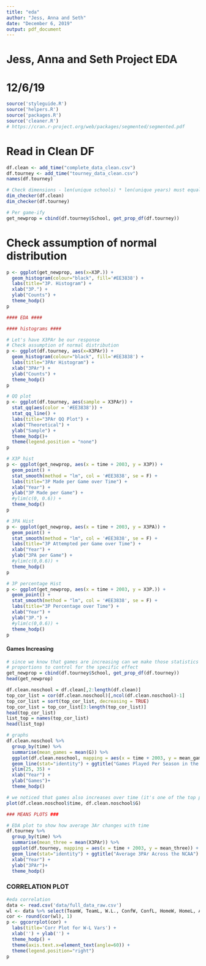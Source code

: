 ```yaml
---
title: "eda"
author: "Jess, Anna and Seth"
date: "December 6, 2019"
output: pdf_document
---
```


# Jess, Anna and Seth Project EDA
# 12/6/19
```r
source('styleguide.R')
source('helpers.R')
source('packages.R')
source('cleaner.R')
# https://cran.r-project.org/web/packages/segmented/segmented.pdf
```

# Read in Clean DF 
```r
df.clean <- add_time("complete_data_clean.csv")
df.tourney <- add_time("tourney_data_clean.csv")
names(df.tourney)

# Check dimensions - len(unique schools) * len(unique years) must equal # of rows
dim_checker(df.clean)
dim_checker(df.tourney)

# Per game-ify
get_newprop = cbind(df.tourney$School, get_prop_df(df.tourney))
```

# Check assumption of normal distribution
```r
p <- ggplot(get_newprop, aes(x=X3P.)) +
  geom_histogram(colour="black", fill='#EE3838') + 
  labs(title="3P. Histogram") +
  xlab("3P.") +
  ylab("Counts") +
  theme_hodp()
p

#### EDA ####

#### histograms ####

# Let's have X3PAr be our response
# Check assumption of normal distribution
p <- ggplot(df.tourney, aes(x=X3PAr)) +
  geom_histogram(colour="black", fill='#EE3838') + 
  labs(title="3PAr Histogram") +
  xlab("3PAr") +
  ylab("Counts") +
  theme_hodp()
p

# QQ plot
p <- ggplot(df.tourney, aes(sample = X3PAr)) +
  stat_qq(aes(color = '#EE3838')) + 
  stat_qq_line() + 
  labs(title="3PAr QQ Plot") +
  xlab("Theoretical") +
  ylab("Sample") +
  theme_hodp()+
  theme(legend.position = "none") 
p

# X3P hist
p <- ggplot(get_newprop, aes(x = time + 2003, y = X3P)) + 
  geom_point() +
  stat_smooth(method = "lm", col = '#EE3838', se = F) +   
  labs(title="3P Made per Game over Time") +
  xlab("Year") +
  ylab("3P Made per Game") +
  #ylim(c(0, 0.6)) + 
  theme_hodp()
p

# 3PA Hist
p <- ggplot(get_newprop, aes(x = time + 2003, y = X3PA)) + 
  geom_point() +
  stat_smooth(method = "lm", col = '#EE3838', se = F) +   
  labs(title="3P Attempted per Game over Time") +
  xlab("Year") +
  ylab("3PA per Game") +
  #ylim(c(0,0.6)) + 
  theme_hodp()
p

# 3P percentage Hist
p <- ggplot(get_newprop, aes(x = time + 2003, y = X3P.)) + 
  geom_point() +
  stat_smooth(method = "lm", col = '#EE3838', se = F) +   
  labs(title="3P Percentage over Time") +
  xlab("Year") +
  ylab("3P.") +
  #ylim(c(0,0.6)) + 
  theme_hodp()
p
```


#### Games Increasing ####
```r
# since we know that games are increasing can we make those statistics into 
# proportions to control for the specific effect
get_newprop = cbind(df.tourney$School, get_prop_df(df.tourney))
head(get_newprop)

df.clean.noschool = df.clean[,2:length(df.clean)]
top_cor_list = cor(df.clean.noschool)[,ncol(df.clean.noschool)-1]
top_cor_list = sort(top_cor_list, decreasing = TRUE)
top_cor_list = top_cor_list[3:length(top_cor_list)]
head(top_cor_list)
list_top = names(top_cor_list)
head(list_top)

# graphs
df.clean.noschool %>%
  group_by(time) %>%
  summarise(mean_games = mean(G)) %>%
  ggplot(df.clean.noschool, mapping = aes(x = time + 2003, y = mean_games)) +
  geom_line(stat="identity") + ggtitle("Games Played Per Season in the NCAA") + 
  ylim(25, 35) +
  xlab("Year") +
  ylab("Games")+
  theme_hodp()

# we noticed that games also increases over time (it's one of the top predictors)
plot(df.clean.noschool$time, df.clean.noschool$G)

### MEANS PLOTS ###

# EDA plot to show how average 3Ar changes with time
df.tourney %>%
  group_by(time) %>%
  summarise(mean_three = mean(X3PAr)) %>%
  ggplot(df.tourney, mapping = aes(x = time + 2003, y = mean_three)) +
  geom_line(stat="identity") + ggtitle("Average 3PAr Across the NCAA") + 
  xlab("Year") +
  ylab("3PAr")+
  theme_hodp()
```


### CORRELATION PLOT ###
```r
#eda correlation
data <- read.csv('data/full_data_raw.csv')
wl <- data %>% select(TeamW, TeamL, W.L., ConfW, ConfL, HomeW, HomeL, AwayW, AwayL)
cor <- round(cor(wl), 1)
p <- ggcorrplot(cor) + 
  labs(title='Corr Plot for W-L Vars') +
  xlab('') + ylab('') + 
  theme_hodp() + 
  theme(axis.text.x=element_text(angle=60)) + 
  theme(legend.position="right")
p
```